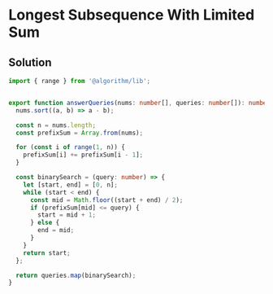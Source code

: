 # Longest Subsequence With Limited Sum

## Solution

```typescript filename="solution.ts" copy 
import { range } from '@algorithm/lib';


export function answerQueries(nums: number[], queries: number[]): number[] {
  nums.sort((a, b) => a - b);

  const n = nums.length;
  const prefixSum = Array.from(nums);

  for (const i of range(1, n)) {
    prefixSum[i] += prefixSum[i - 1];
  }

  const binarySearch = (query: number) => {
    let [start, end] = [0, n];
    while (start < end) {
      const mid = Math.floor((start + end) / 2);
      if (prefixSum[mid] <= query) {
        start = mid + 1;
      } else {
        end = mid;
      }
    }
    return start;
  };

  return queries.map(binarySearch);
}
```